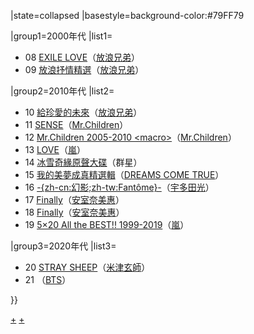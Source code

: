 {{Navbox
|bodyclass=hlist
|name=Billboard JAPAN Top Albums Sales 年榜冠軍
|title=[[Billboard JAPAN]] Top Albums Sales 年榜冠軍作品及獲得者{{#if:{{{1|}}}|（{{{1|}}}）|}}
|state=<includeonly>collapsed</includeonly>
|basestyle=background-color:#79FF79

|group1=2000年代
|list1=
*08 [[EXILE LOVE]]（[[放浪兄弟]]）
*09 [[EXILE BALLAD BEST|放浪抒情精選]]（[[放浪兄弟]]）

|group2=2010年代
|list2=
*10 [[給珍愛的未來]]（[[放浪兄弟]]）
*11 [[SENSE (Mr.Children專輯)|SENSE]]（[[Mr.Children]]）
*12 [[Mr.Children 2005-2010＜macro＞|Mr.Children 2005-2010 <nowiki><macro></nowiki>]]（[[Mr.Children]]）
*13 [[LOVE (嵐)|LOVE]]（[[嵐]]）
*14 [[冰雪奇緣 (原聲帶)|冰雪奇緣原聲大碟]]（群星）
*15 [[:ja:DREAMS COME TRUE THE BEST! 私のドリカム|我的美夢成真精選輯]]（[[DREAMS COME TRUE]]）
*16 [[幻影 (專輯)|-{zh-cn:幻影;zh-tw:Fantôme}-]]（[[宇多田光]]）
*17 [[Finally]]（[[安室奈美惠]]）
*18 [[Finally]]（[[安室奈美惠]]）
*19 [[5×20 All the BEST!! 1999-2019]]（[[嵐]]）

|group3=2020年代
|list3=
*20 [[STRAY SHEEP]]（[[米津玄師]]）
*21 {{link-en|BTS, THE BEST|BTS, the Best}}（[[防彈少年團|BTS]]）

}}
<noinclude>[[Category:Billboard Japan Top Albums Sales 年榜冠軍作品|+]][[Category:Billboard Japan Top Albums Sales 年榜冠軍獲獎者|+]]</noinclude>